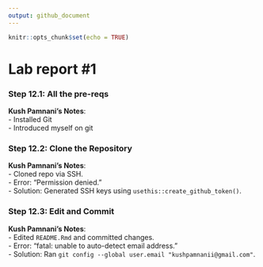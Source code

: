 ```yaml
---
output: github_document
---
```


<!-- README.md is generated from README.Rmd. Please edit the README.Rmd file -->

```r
knitr::opts_chunk$set(echo = TRUE)
```

# Lab report #1

### Step 12.1: All the pre-reqs

**Kush Pamnani's Notes**:\
- Installed Git\
- Introduced myself on git\

### Step 12.2: Clone the Repository

**Kush Pamnani's Notes**:\
- Cloned repo via SSH.\
- Error: "Permission denied."\
- Solution: Generated SSH keys using `usethis::create_github_token()`.

### Step 12.3: Edit and Commit

**Kush Pamnani's Notes**:\
- Edited `README.Rmd` and committed changes.\
- Error: "fatal: unable to auto-detect email address."\
- Solution: Ran `git config --global user.email "kushpamnanii@gmail.com"`.

